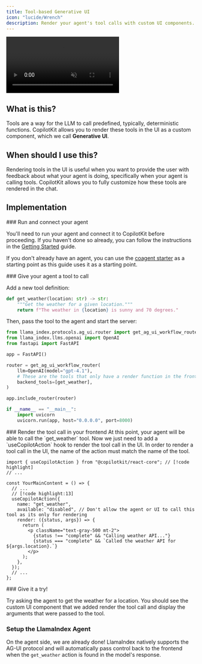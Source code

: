 ```yaml
---
title: Tool-based Generative UI
icon: "lucide/Wrench"
description: Render your agent's tool calls with custom UI components.
---
```



<video
  src="https://cdn.copilotkit.ai/docs/copilotkit/images/coagents/tool-based-gen-ui.mp4"
  className="rounded-lg shadow-xl"
  loop
  playsInline
  controls
  autoPlay
  muted
/>
<Callout>
  This video demonstrates the [implementation](#implementation) section applied
  to out [coagents starter
  project](https://github.com/CopilotKit/CopilotKit/tree/main/examples/coagents-starter-llamaindex).
</Callout>

## What is this?

Tools are a way for the LLM to call predefined, typically, deterministic functions. CopilotKit allows you to render these tools in the UI
as a custom component, which we call **Generative UI**.

## When should I use this?

Rendering tools in the UI is useful when you want to provide the user with feedback about what your agent is doing, specifically
when your agent is calling tools. CopilotKit allows you to fully customize how these tools are rendered in the chat.

## Implementation

<Steps>
<Step>
### Run and connect your agent

You'll need to run your agent and connect it to CopilotKit before proceeding. If you haven't done so already,
you can follow the instructions in the [Getting Started](/llamaindex/quickstart/llamaindex) guide.

If you don't already have an agent, you can use the [coagent starter](https://github.com/CopilotKit/CopilotKit/tree/main/examples/llamaindex/starter) as a starting point
as this guide uses it as a starting point.

</Step>
<Step>
### Give your agent a tool to call

Add a new tool definition:

```python
def get_weather(location: str) -> str:
    """Get the weather for a given location."""
    return f"The weather in {location} is sunny and 70 degrees."
```

Then, pass the tool to the agent and start the server:

```python
from llama_index.protocols.ag_ui.router import get_ag_ui_workflow_router
from llama_index.llms.openai import OpenAI
from fastapi import FastAPI

app = FastAPI()

router = get_ag_ui_workflow_router(
    llm=OpenAI(model="gpt-4.1"),
    # These are the tools that only have a render function in the frontend
    backend_tools=[get_weather],
)

app.include_router(router)

if __name__ == "__main__":
    import uvicorn
    uvicorn.run(app, host="0.0.0.0", port=8000)
```
    
</Step>
<Step>
### Render the tool call in your frontend
At this point, your agent will be able to call the `get_weather` tool. Now 
we just need to add a `useCopilotAction` hook to render the tool call in
the UI.

<Callout type="info" title="Important">
  In order to render a tool call in the UI, the name of the action must match
  the name of the tool.
</Callout>

```tsx title="app/page.tsx"
import { useCopilotAction } from "@copilotkit/react-core"; // [!code highlight]
// ...

const YourMainContent = () => {
  // ...
  // [!code highlight:13]
  useCopilotAction({
    name: "get_weather",
    available: "disabled", // Don't allow the agent or UI to call this tool as its only for rendering
    render: ({status, args}) => {
      return (
        <p className="text-gray-500 mt-2">
          {status !== "complete" && "Calling weather API..."}
          {status === "complete" && `Called the weather API for ${args.location}.`}
        </p>
      );
    },
  });
  // ...
};
```

</Step>
<Step>
### Give it a try!

Try asking the agent to get the weather for a location. You should see the custom UI component that we added
render the tool call and display the arguments that were passed to the tool.

</Step>
</Steps>

### Setup the LlamaIndex Agent
On the agent side, we are already done! LlamaIndex natively supports the AG-UI protocol and will automatically
pass control back to the frontend when the `get_weather` action is found in the model's response. 
